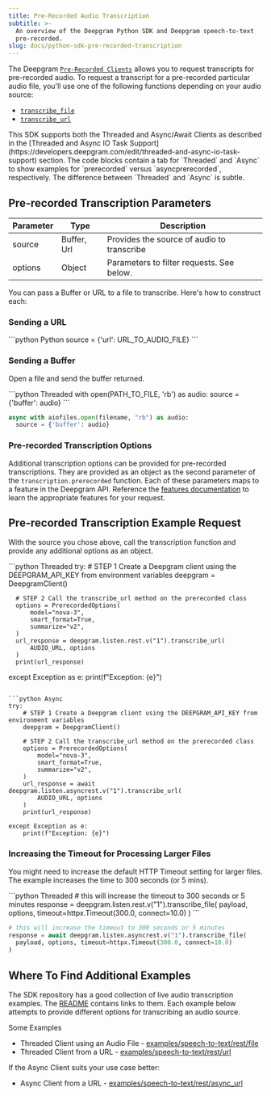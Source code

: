 ```yaml
---
title: Pre-Recorded Audio Transcription
subtitle: >-
  An overview of the Deepgram Python SDK and Deepgram speech-to-text
  pre-recorded.
slug: docs/python-sdk-pre-recorded-transcription
---
```



The Deepgram [`Pre-Recorded Clients`](https://github.com/deepgram/deepgram-python-sdk/tree/main/deepgram/clients/listen/v1/rest) allows you to request transcripts for pre-recorded audio. To request a transcript for a pre-recorded particular audio file, you'll use one of the following functions depending on your audio source:

* [`transcribe_file`](https://github.com/deepgram/deepgram-python-sdk/blob/main/deepgram/clients/listen/v1/rest/client.py#L187)
* [`transcribe_url`](https://github.com/deepgram/deepgram-python-sdk/blob/main/deepgram/clients/listen/v1/rest/client.py#L41)

<Info>
  This SDK supports both the Threaded and Async/Await Clients as described in the [Threaded and Async IO Task Support](https://developers.deepgram.com/edit/threaded-and-async-io-task-support) section. The code blocks contain a tab for `Threaded` and `Async` to show examples for `prerecorded` versus `asyncprerecorded`, respectively. The difference between `Threaded` and `Async` is subtle.
</Info>

## Pre-recorded Transcription Parameters

| Parameter | Type        | Description                                |
| --------- | ----------- | ------------------------------------------ |
| source    | Buffer, Url | Provides the source of audio to transcribe |
| options   | Object      | Parameters to filter requests. See below.  |

You can pass a Buffer or URL to a file to transcribe. Here's how to construct each:

### Sending a URL

<CodeGroup>
  ```python Python
  source = {'url': URL_TO_AUDIO_FILE}
  ```
</CodeGroup>

### Sending a Buffer

Open a file and send the buffer returned.

<CodeGroup>
  ```python Threaded
  with open(PATH_TO_FILE, 'rb') as audio:
    source = {'buffer': audio}
  ```

  ```python Async
  async with aiofiles.open(filename, "rb") as audio:
  	source = {'buffer': audio}
  ```
</CodeGroup>

### Pre-recorded Transcription Options

Additional transcription options can be provided for pre-recorded transcriptions. They are provided as an object as the second parameter of the `transcription.prerecorded` function. Each of these parameters maps to a feature in the Deepgram API. Reference the [features documentation](/docs/features-overview) to learn the appropriate features for your request.

## Pre-recorded Transcription Example Request

With the source you chose above, call the transcription function and provide any additional options as an object.

<CodeGroup>
  ```python Threaded
  try:
      # STEP 1 Create a Deepgram client using the DEEPGRAM_API_KEY from environment variables
      deepgram = DeepgramClient()

      # STEP 2 Call the transcribe_url method on the prerecorded class
      options = PrerecordedOptions(
          model="nova-3",
          smart_format=True,
          summarize="v2",
      )
      url_response = deepgram.listen.rest.v("1").transcribe_url(
          AUDIO_URL, options
      )
      print(url_response)

  except Exception as e:
      print(f"Exception: {e}")
  ```

  ```python Async
  try:
      # STEP 1 Create a Deepgram client using the DEEPGRAM_API_KEY from environment variables
      deepgram = DeepgramClient()

      # STEP 2 Call the transcribe_url method on the prerecorded class
      options = PrerecordedOptions(
          model="nova-3",
          smart_format=True,
          summarize="v2",
      )
      url_response = await deepgram.listen.asyncrest.v("1").transcribe_url(
          AUDIO_URL, options
      )
      print(url_response)

  except Exception as e:
      print(f"Exception: {e}")
  ```
</CodeGroup>

### Increasing the Timeout for Processing Larger Files

You might need to increase the default HTTP Timeout setting for larger files. The example increases the time to 300 seconds (or 5 mins).

<CodeGroup>
  ```python Threaded
  # this will increase the timeout to 300 seconds or 5 minutes
  response = deepgram.listen.rest.v("1").transcribe_file(
    payload, options, timeout=httpx.Timeout(300.0, connect=10.0)
  )
  ```

  ```python Async
  # this will increase the timeout to 300 seconds or 5 minutes
  response = await deepgram.listen.asyncrest.v("1").transcribe_file(
    payload, options, timeout=httpx.Timeout(300.0, connect=10.0)
  )
  ```
</CodeGroup>

## Where To Find Additional Examples

The SDK repository has a good collection of live audio transcription examples. The [README](https://github.com/deepgram/deepgram-python-sdk?tab=readme-ov-file#examples) contains links to them. Each example below attempts to provide different options for transcribing an audio source.

Some Examples

* Threaded Client using an Audio File - [examples/speech-to-text/rest/file](https://github.com/deepgram/deepgram-python-sdk/blob/main/examples/speech-to-text/rest/file/main.py)
* Threaded Client from a URL - [examples/speech-to-text/rest/url](https://github.com/deepgram/deepgram-python-sdk/blob/main/examples/speech-to-text/rest/url/main.py)

If the Async Client suits your use case better:

* Async Client from a URL - [examples/speech-to-text/rest/async\_url](https://github.com/deepgram/deepgram-python-sdk/blob/main/examples/speech-to-text/rest/async_url/main.py)
